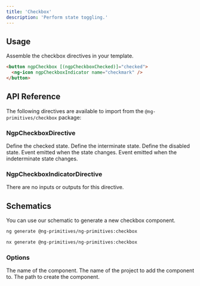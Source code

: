 ```yaml
---
title: 'Checkbox'
description: 'Perform state toggling.'
---
```


## Usage

Assemble the checkbox directives in your template.

```html
<button ngpCheckbox [(ngpCheckboxChecked)]="checked">
  <ng-icon ngpCheckboxIndicator name="checkmark" />
</button>
```

## API Reference

The following directives are available to import from the `@ng-primitives/checkbox` package:

### NgpCheckboxDirective

<ResponseField name="ngpCheckboxChecked" type="boolean" default="false">
  Define the checked state.
</ResponseField>

<ResponseField name="ngpCheckboxIndeterminate" type="boolean" default="false">
  Define the interminate state.
</ResponseField>

<ResponseField name="ngpCheckboxDisabled" type="boolean" default="false">
  Define the disabled state.
</ResponseField>

<ResponseField name="ngpCheckboxCheckedChange" type="boolean">
  Event emitted when the state changes.
</ResponseField>

<ResponseField name="ngpCheckboxIndeterminateChange" type="boolean">
  Event emitted when the indeterminate state changes.
</ResponseField>

### NgpCheckboxIndicatorDirective

There are no inputs or outputs for this directive.

## Schematics

You can use our schematic to generate a new checkbox component.

<CodeGroup>

```bash Angular CLI
ng generate @ng-primitives/ng-primitives:checkbox
```

```bash Nx
nx generate @ng-primitives/ng-primitives:checkbox
```

</CodeGroup>

### Options

<ResponseField name="name" type="string">
  The name of the component.
</ResponseField>

<ResponseField name="project" type="string">
  The name of the project to add the component to.
</ResponseField>

<ResponseField name="path" type="string">
  The path to create the component.
</ResponseField>
